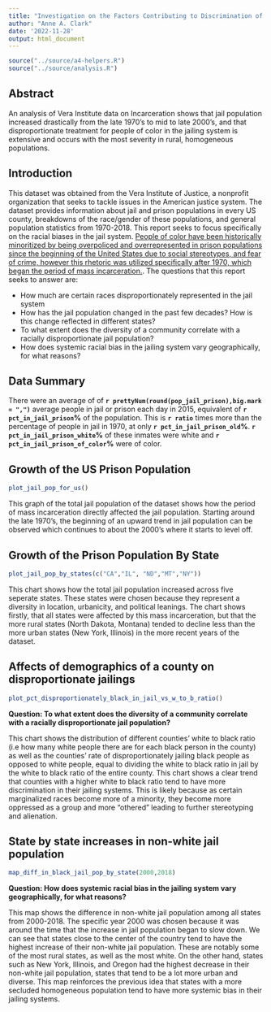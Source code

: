 ```yaml
---
title: "Investigation on the Factors Contributing to Discrimination of Racial Minorities in the Jail/prison System"
author: "Anne A. Clark"
date: '2022-11-28'
output: html_document
---
```


```r
source("../source/a4-helpers.R")
source("../source/analysis.R")
```

## Abstract 
An analysis of Vera Institute data on Incarceration shows that jail population increased drastically from the late 1970's to mid to late 2000's, and that disproportionate treatment for people of color in the jailing system is extensive and occurs with the most severity in rural, homogeneous populations.    

## Introduction 

This dataset was obtained from the Vera Institute of Justice, a nonprofit organization that seeks to tackle issues in the American justice system.  The dataset provides information about jail and prison populations in every US county, breakdowns of the race/gender of these populations, and general population statistics from 1970-2018.  This report seeks to focus specifically on the racial biases in the jail system.  [People of color have been historically minoritized by being overpoliced and overrepresented in prison populations since the beginning of the United States due to social stereotypes, and fear of crime, however this rhetoric was utilized specifically after 1970, which began the period of mass incarceration.](https://www.vera.org/reimagining-prison-web-report/american-history-race-and-prison).  The questions that this report seeks to answer are:

- How much are certain races disproportionately represented in the jail system
- How has the jail population changed in the past few decades? How is this change reflected in different states?
- To what extent does the diversity of a community correlate with a racially disproportionate jail population?
- How does systemic racial bias in the jailing system vary geographically, for what reasons?

## Data Summary 
There were an average of of **`r prettyNum(round(pop_jail_prison),big.mark = ",")`** average people in jail or prison each day in 2015, equivalent of **`r pct_in_jail_prison`%** of the population.  This is **`r ratio`** times more than the percentage of people in jail in 1970, at only **`r pct_in_jail_prison_old`%**. **`r pct_in_jail_prison_white`%** of these inmates were white and **`r pct_in_jail_prison_of_color`%** were of color.

## Growth of the US Prison Population

```r
plot_jail_pop_for_us()
```

This graph of the total jail population of the dataset shows how the period of mass incarceration directly affected the jail population.  Starting around the late 1970's, the beginning of an upward trend in jail population can be observed which continues to about the 2000's where it starts to level off.

## Growth of the Prison Population By State

```r
plot_jail_pop_by_states(c("CA","IL", "ND","MT","NY"))
```

This chart shows how the total jail population increased across five seperate states.  These states were chosen because they represent a diversity in location, urbanicity, and political leanings.  The chart shows firstly, that all states were affected by this mass incarceration, but that the more rural states (North Dakota, Montana) tended to decline less than the more urban states (New York, Illinois) in the more recent years of the dataset.

## Affects of demographics of a county on disproportionate jailings


```r
plot_pct_disproportionately_black_in_jail_vs_w_to_b_ratio()
```

**Question: To what extent does the diversity of a community correlate with a racially disproportionate jail population?**

This chart shows the distribution of different counties' white to black ratio (i.e how many white people there are for each black person in the county) as well as the counties' rate of disproportionately jailing black people as opposed to white people, equal to dividing the white to black ratio in jail by the white to black ratio of the entire county.  This chart shows a clear trend that counties with a higher white to black ratio tend to have more discrimination in their jailing systems. This is likely because as certain marginalized races become more of a minority, they become more oppressed as a group and more "othered" leading to further stereotyping and alienation.

## State by state increases in non-white jail population

```r
map_diff_in_black_jail_pop_by_state(2000,2018)
```

**Question: How does systemic racial bias in the jailing system vary geographically, for what reasons?**

This map shows the difference in non-white jail population among all states from 2000-2018.  The specific year 2000 was chosen because it was around the time that the increase in jail population began to slow down.  We can see that states close to the center of the country tend to have the highest increase of their non-white jail population.  These are notably some of the most rural states, as well as the most white.  On the other hand, states such as New York, Illinois, and Oregon had the highest decrease in their non-white jail population, states that tend to be a lot more urban and diverse.  This map reinforces the previous idea that states with a more secluded homogeneous population tend to have more systemic bias in their jailing systems.

